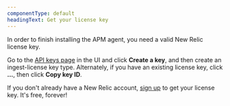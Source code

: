 ```yaml
---
componentType: default
headingText: Get your license key
---
```


In order to finish installing the APM agent, you need a valid New Relic license key.

Go to the [API keys page](https://one.newrelic.com/api-keys) in the UI and click **Create a key**, and then create an ingest-license key type. Alternately, if you have an existing license key, click **...**, then click **Copy key ID**.

If you don't already have a New Relic account, [sign up](https://newrelic.com/signup?via=login) to get your license key. It's free, forever!  